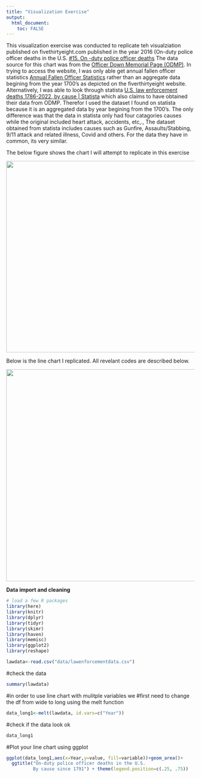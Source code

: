 ```yaml
---
title: "Visualization Exercise"
output:
  html_document:
    toc: FALSE
---
```


This visualization exercise was conducted to replicate teh visualziation published on fivethirtyeight.com published in the year 2016 (On-duty police officer deaths in the U.S. [#15. On -duty police officer deaths](https://fivethirtyeight.com/features/the-52-best-and-weirdest-charts-we-made-in-2016/) The data source for this chart was from the [Officer Down Memorial Page (ODMP)](https://www.odmp.org/). In trying to access the website, I was only able get annual fallen officer statistics [Annual Fallen Officer Statistics](https://www.odmp.org/statistics) rather than an aggregate data begining from the year 1700's as depicted on the fiverthirtyeight website. Alternatively, I was able to look through statista [U.S. law enforcement deaths 1786-2022, by cause \| Statista](https://www.statista.com/statistics/1070627/us-law-enforcement-deaths-by-cause-historical/#:~:text=Jun%2021%2C%202022%20Since%20the%201780s%2C%20over%2025%2C000,law%20enforcement%20deaths%20recorded%2C%20particularly%20before%20the%201930s.) which also claims to have obtained their data from ODMP. Therefor I used the dataset I found on statista because it is an aggregated data by year begining from the 1700's. The only difference was that the data in statista only had four catagories causes while the original included heart attack, accidents, etc,., The dataset obtained from statista includes causes such as Gunfire, Assaults/Stabbing, 9/11 attack and related illness, Covid and others. For the data they have in common, its very similar.

The below figure shows the chart I will attempt to replicate in this exercise

![](images/paste-C7215F2E.png){width="511"}

Below is the line chart I replicated. All revelant codes are described below.

![](images/paste-32BC4579.png){width="566"}

**Data import and cleaning**

```r
# load a few R packages
library(here)
library(knitr)
library(dplyr)
library(tidyr)
library(skimr)
library(haven)
library(memisc)
library(ggplot2)
library(reshape)
```

```r
lawdata<-read.csv("data/lawenforcementdata.csv")
```

#check the data

```r
summary(lawdata)
```

#in order to use line chart with mulitple variables we #first need to change the df from wide to long using the melt function

```r
data_long1<-melt(lawdata, id.vars=c("Year"))
```

#check if the data look ok

```r
data_long1
```

#Plot your line chart using ggplot

```r
ggplot(data_long1,aes(x=Year,y=value, fill=variable))+geom_area()+
  ggtitle("On-duty police officer deaths in the U.S.
          By cause since 1791") + theme(legend.position=c(.25, .75))
```
